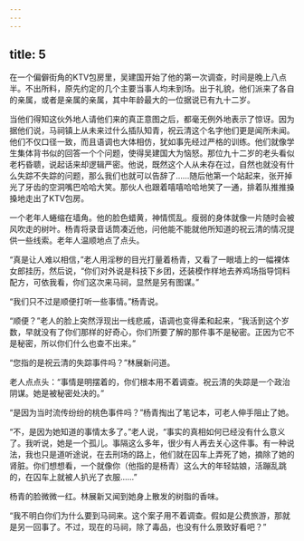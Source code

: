 ```yaml
---
---
---
```

title: 5
---




在一个偏僻街角的KTV包房里，吴建国开始了他的第一次调查，时间是晚上八点半。不出所料，原先约定的几个主要当事人均未到场。出于礼貌，他们派来了各自的亲属，或者是亲属的亲属，其中年龄最大的一位据说已有九十二岁。

当他们得知这伙外地人请他们来的真正意图之后，都毫无例外地表示了惊讶。因为据他们说，马祠镇上从未来过什么插队知青，祝云清这个名字他们更是闻所未闻。他们不仅口径一致，而且语调也大体相仿，犹如事先经过严格的训练。他们就像学生集体背书似的回答一个个问题，使得吴建国大为恼怒。那位九十二岁的老头看似老朽昏聩，说起话来却逻辑严密。他说，既然这个人从未存在过，自然也就没有什么失踪不失踪的问题，那么我们也就可以告辞了……随后他第一个站起来，张开掉光了牙齿的空洞嘴巴哈哈大笑。那伙人也跟着嘻嘻哈哈地笑了一通，排着队推推搡搡地走出了KTV包房。

一个老年人蜷缩在墙角。他的脸色蜡黄，神情慌乱。瘦弱的身体就像一片随时会被风吹走的树叶。杨青将录音话筒凑近他，问他能不能就他所知道的祝云清的情况提供一些线索。老年人温顺地点了点头。

“真是让人难以相信，”老人用淫秽的目光打量着杨青，又看了一眼墙上的一幅裸体女郎挂历，然后说，“你们对外说是科技下乡团，还装模作样地去养鸡场指导饲料配方，可依我看，你们这次来马祠，显然是另有图谋。”

“我们只不过是顺便打听一些事情。”杨青说。

“顺便？”老人的脸上突然浮现出一线悲戚，语调也变得柔和起来，“我活到这个岁数，早就没有了你们那样的好奇心，你们所要了解的那件事不是秘密。正因为它不是秘密，所以你们什么也查不出来。”

“您指的是祝云清的失踪事件吗？”林展新问道。

老人点点头：“事情是明摆着的，你们根本用不着调查。祝云清的失踪是一个政治阴谋。她是被秘密处决的。”

“是因为当时流传纷纷的桃色事件吗？”杨青掏出了笔记本，可老人伸手阻止了她。

“不，是因为她知道的事情太多了。”老人说，“事实的真相如何已经没有什么意义了。我听说，她是一个孤儿。事隔这么多年，很少有人再去关心这件事。有一种说法，我也只是道听途说，在去刑场的路上，他们就在囚车上弄死了她，摘除了她的肾脏。你们想想看，一个就像你（他指的是杨青）这么大的年轻姑娘，活蹦乱跳的，在囚车上就被人扒光了衣服……”

杨青的脸微微一红。林展新又闻到她身上散发的树脂的香味。

“我不明白你们为什么要到马祠来。这个案子用不着调查。假如是公费旅游，那就是另一回事了。不过，现在的马祠，除了毒品，也没有什么景致好看吧？”